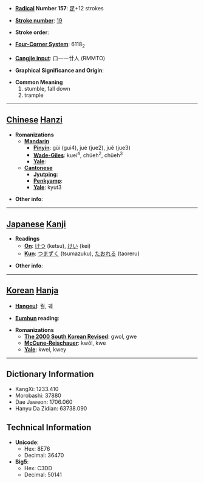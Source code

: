 * '''[[Wiktionary:Chinese radical index| Radical]] Number 157''': [[Wiktionary:Chinese radical index 足|足]]+12 strokes

* '''[[Wiktionary:Chinese total strokes index|Stroke number]]''': [[Wiktionary:Chinese total strokes index 19|19]]

* '''Stroke order''': 

* '''[[Wiktionary:Chinese four corner index|Four-Corner System]]''': 6118<sub>2</sub>

* '''[[Wiktionary:Chinese Cangjie index|Cangjie input]]''': 口一一廿人 (RMMTO)

* '''Graphical Significance and Origin''': 

* '''Common Meaning'''
*#stumble, fall down
*# trample


----

== [[Chinese]] [[Hanzi]] ==

* '''Romanizations'''
** '''[[Mandarin]]'''
*** '''[[Pinyin]]''': gùi (gui4), jué (jue2), juě (jue3)
*** '''[[Wade-Giles]]''': kuei<sup>4</sup>, chüeh<sup>2</sup>, chüeh<sup>3</sup>
*** '''[[Yale]]''': 
** '''[[Cantonese]]'''
*** '''[[Jyutping]]''':
*** '''[[Penkyamp]]''': 
*** '''[[Yale]]''': kyut3

* '''Other info''': 

----

== [[Japanese]] [[Kanji]] ==

* '''Readings'''
** '''[[On]]''': [[けつ]] (ketsu), [[けい]] (kei)
** '''[[Kun]]''': [[つまずく]] (tsumazuku), [[たおれる]] (taoreru)

* '''Other info''':  

----

== [[Korean]] [[Hanja]] ==

* '''[[Hangeul]]''': 궐, 궤

* '''[[Eumhun]] reading''': 

* '''Romanizations'''
** '''[[The 2000 South Korean Revised Romanization|The 2000 South Korean Revised]]''': gwol, gwe
** '''[[McCune-Reischauer]]''': kwŏl, kwe
** '''[[Yale]]''': kwel, kwey

----

== Dictionary Information ==

* KangXi: 1233.410
* Morobashi: 37880
* Dae Jaweon: 1706.060
* Hanyu Da Zidian: 63738.090

== Technical Information ==

* '''Unicode''':
** Hex: 8E76
** Decimal: 36470
* '''Big5''':
** Hex: C3DD
** Decimal: 50141